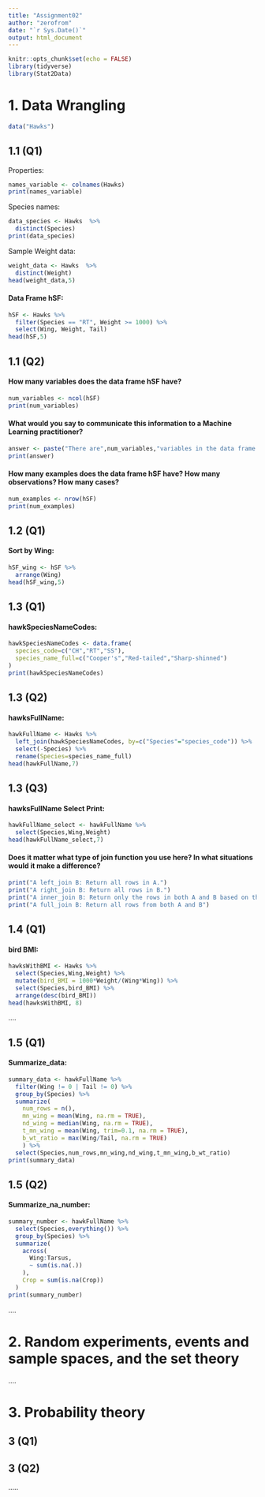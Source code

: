 ```yaml
---
title: "Assignment02"
author: "zerofrom"
date: "`r Sys.Date()`"
output: html_document
---
```


```r
knitr::opts_chunk$set(echo = FALSE)
library(tidyverse)
library(Stat2Data)
```
# 1. Data Wrangling
```r
data("Hawks")
```

## 1.1 (Q1)   
Properties:
```r
names_variable <- colnames(Hawks)
print(names_variable)
```
Species names:
```r
data_species <- Hawks  %>%
  distinct(Species)
print(data_species)
```
Sample Weight data:
```r
weight_data <- Hawks  %>%
  distinct(Weight) 
head(weight_data,5)
```
#### Data Frame hSF:
```r
hSF <- Hawks %>%
  filter(Species == "RT", Weight >= 1000) %>%
  select(Wing, Weight, Tail)
head(hSF,5)
```


## 1.1 (Q2)   
#### How many variables does the data frame hSF have?
```r
num_variables <- ncol(hSF)
print(num_variables)
```
#### What would you say to communicate this information to a Machine Learning practitioner?
```r
answer <- paste("There are",num_variables,"variables in the data frame hSF used for training.")
print(answer)
```
#### How many examples does the data frame hSF have? How many observations? How many cases?
```r
num_examples <- nrow(hSF)
print(num_examples)
```

## 1.2 (Q1)
#### Sort by Wing:
```r
hSF_wing <- hSF %>%
  arrange(Wing)
head(hSF_wing,5)
```

## 1.3 (Q1)
#### hawkSpeciesNameCodes:
```r
hawkSpeciesNameCodes <- data.frame(
  species_code=c("CH","RT","SS"),
  species_name_full=c("Cooper's","Red-tailed","Sharp-shinned")
)
print(hawkSpeciesNameCodes)
```

## 1.3 (Q2)
#### hawksFullName:
```r
hawkFullName <- Hawks %>%
  left_join(hawkSpeciesNameCodes, by=c("Species"="species_code")) %>%
  select(-Species) %>%
  rename(Species=species_name_full) 
head(hawkFullName,7)
```

## 1.3 (Q3)
#### hawksFullName Select Print:
```r
hawkFullName_select <- hawkFullName %>%
  select(Species,Wing,Weight)
head(hawkFullName_select,7)
```

#### Does it matter what type of join function you use here? In what situations would it make a difference?
```r
print("A left_join B: Return all rows in A.")
print("A right_join B: Return all rows in B.")
print("A inner_join B: Return only the rows in both A and B based on the specified keys.")
print("A full_join B: Return all rows from both A and B")
```


## 1.4 (Q1)
#### bird BMI:
```r
hawksWithBMI <- Hawks %>%
  select(Species,Wing,Weight) %>%
  mutate(bird_BMI = 1000*Weight/(Wing*Wing)) %>%
  select(Species,bird_BMI) %>%
  arrange(desc(bird_BMI))
head(hawksWithBMI, 8)
```
....

## 1.5 (Q1)
#### Summarize_data:
```r
summary_data <- hawkFullName %>%
  filter(Wing != 0 | Tail != 0) %>% 
  group_by(Species) %>%
  summarize(
    num_rows = n(),
    mn_wing = mean(Wing, na.rm = TRUE),
    nd_wing = median(Wing, na.rm = TRUE),
    t_mn_wing = mean(Wing, trim=0.1, na.rm = TRUE),
    b_wt_ratio = max(Wing/Tail, na.rm = TRUE)
    ) %>%
  select(Species,num_rows,mn_wing,nd_wing,t_mn_wing,b_wt_ratio)
print(summary_data)
```

## 1.5 (Q2)
#### Summarize_na_number:
```r
summary_number <- hawkFullName %>%
  select(Species,everything()) %>%
  group_by(Species) %>%
  summarize(
    across(
      Wing:Tarsus,
      ~ sum(is.na(.))
    ),
    Crop = sum(is.na(Crop))
  )
print(summary_number)
```
....

# 2. Random experiments, events and sample spaces, and the set theory

....

# 3. Probability theory

## 3 (Q1)

## 3 (Q2)

.....
